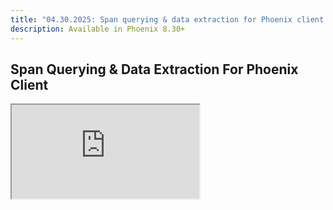 ```yaml
---
title: "04.30.2025: Span querying & data extraction for Phoenix client 📊"
description: Available in Phoenix 8.30+
---
```


<Update label="04.30.2025">

## Span Querying & Data Extraction For Phoenix Client

<Frame>
  <iframe 
    src="https://cdn.iframe.ly/SKzAJon" 
    width={1000} 
    height={400}
    allowFullScreen
  />
</Frame>

The Phoenix client now includes the **`SpanQuery` DSL**, enabling more advanced and flexible span querying for distributed tracing and telemetry data. This allows users to perform complex queries on span data, improving trace analysis and debugging.

In addition, the **`get_spans_dataframe`** method has been migrated, offering an easy-to-use way to extract span-related information as a Pandas DataFrame. This simplifies data processing and visualization, making it easier to analyze trace data within Python-based environments.

<Card title="feat: Add `SpanQuery` DSL to phoenix client and include `get_spans_dataframe` to client by anticorrelator · Pull Request #7071 · Arize-ai/phoenix" icon="github" href="https://github.com/Arize-ai/phoenix/pull/7071" horizontal>
  GitHub
</Card>

### Improvements and Bug Fixes 🐛

* [**Projects**](https://github.com/Arize-ai/phoenix/pull/7358): Add "Copy Name" button to project menu
* [**TLS**](https://github.com/Arize-ai/phoenix/pull/7370): Add independent flags for whether TLS is enabled for HTTP and gRPC servers
* [**Playground**](https://github.com/Arize-ai/phoenix/pull/7353): Log playground subscription errors
* [**API**](https://github.com/Arize-ai/phoenix/pull/7349): New RBAC primitives have been introduced for FastAPI and REST APIs
</Update>


